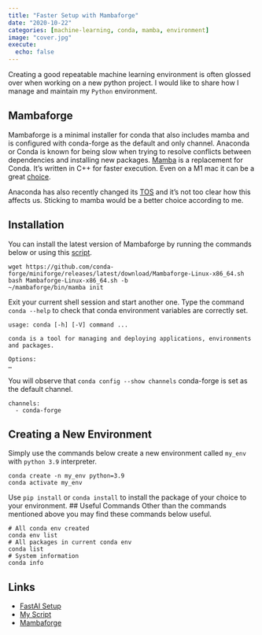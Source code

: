 ```yaml
---
title: "Faster Setup with Mambaforge"
date: "2020-10-22"
categories: [machine-learning, conda, mamba, environment]
image: "cover.jpg"
execute:
  echo: false
---
```


Creating a good repeatable machine learning environment is often glossed over when working on a new python project. I would like to share how I manage and maintain my `Python` environment.

## Mambaforge
Mambaforge is a minimal installer for conda that also includes mamba and is configured with conda-forge as the default and only channel. Anaconda or Conda is known for being slow when trying to resolve conflicts between dependencies and installing new packages. [Mamba](https://github.com/conda-forge/miniforge#mambaforge) is a replacement for Conda. It's written in C++ for faster execution. Even on a M1 mac it can be a great [choice](https://www.coiled.io/blog/apple-arm64-mambaforge).

Anaconda has also recently changed its [TOS](https://www.anaconda.com/blog/anaconda-commercial-edition-faq) and it's not too clear how this affects us. Sticking to mamba would be a better choice according to me.

## Installation
You can install the latest version of Mambaforge by running the commands below or using this [script](https://github.com/krishnakalyan3/Scripts/blob/master/2022_setup/mambaforge.txt). 

```
wget https://github.com/conda-forge/miniforge/releases/latest/download/Mambaforge-Linux-x86_64.sh
bash Mambaforge-Linux-x86_64.sh -b
~/mambaforge/bin/mamba init
```
Exit your current shell session and start another one. Type the command `conda --help` to check that conda environment variables are correctly set.

```
usage: conda [-h] [-V] command ...

conda is a tool for managing and deploying applications, environments and packages.

Options:
…
```

You will observe that `conda config --show channels`  conda-forge is set as the default channel.

```
channels:
  - conda-forge
```

## Creating a New Environment
Simply use the commands below create a new environment called `my_env` with `python 3.9` interpreter.

```
conda create -n my_env python=3.9
conda activate my_env
```
Use `pip install` or `conda install` to install the package of your choice to your environment. 
## Useful Commands
Other than the commands mentioned above you may find these commands below useful.

```
# All conda env created
conda env list
# All packages in current conda env
conda list
# System information
conda info
```

## Links
- [FastAI Setup](https://github.com/fastai/fastsetup/blob/master/setup-conda.sh)
- [My Script](https://github.com/krishnakalyan3/Scripts/blob/master/2022_setup/mambaforge.txt)
- [Mambaforge](https://github.com/conda-forge/miniforge#mambaforge)